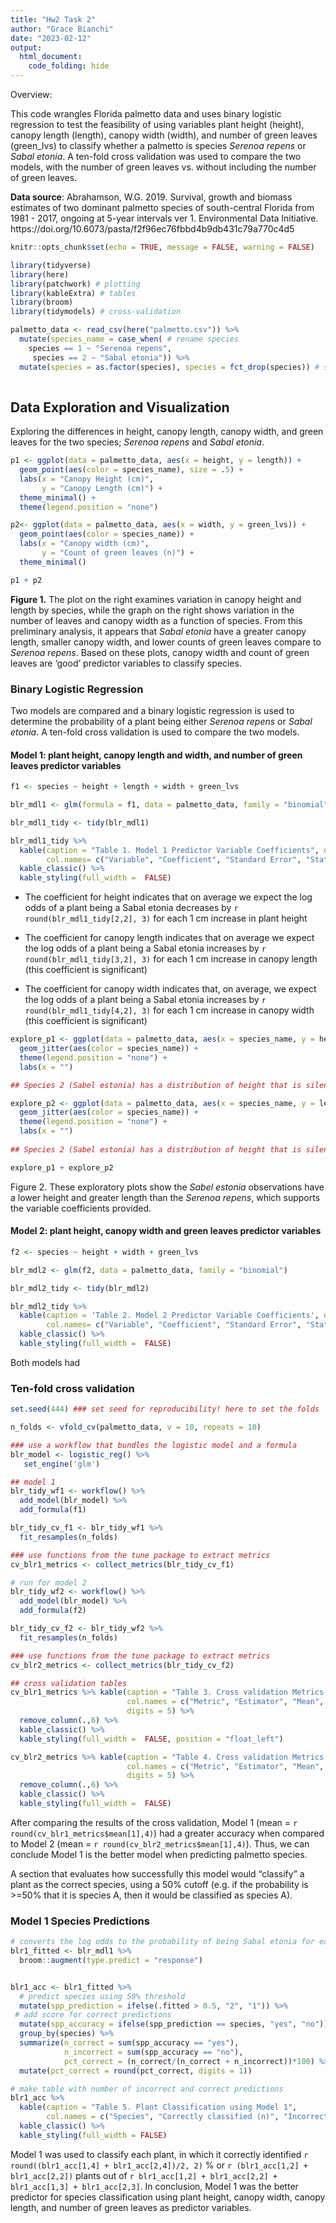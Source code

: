 ```yaml
---
title: "Hw2 Task 2"
author: "Grace Bianchi"
date: "2023-02-12"
output: 
  html_document:
    code_folding: hide
---
```


Overview:


This code wrangles Florida palmetto data and uses binary logistic regression to test the feasibility of using variables plant height (height), canopy length (length), canopy width (width), and number of green leaves (green_lvs) to classify whether a palmetto is species *Serenoa repens* or *Sabal etonia*. A ten-fold cross validation was used to compare the two models, with the number of green leaves vs. without including the number of green leaves.


**Data source**: Abrahamson, W.G. 2019. Survival, growth and biomass estimates of two dominant palmetto species of south-central Florida from 1981 - 2017, ongoing at 5-year intervals ver 1. Environmental Data Initiative. https://doi.org/10.6073/pasta/f2f96ec76fbbd4b9db431c79a770c4d5

```r
knitr::opts_chunk$set(echo = TRUE, message = FALSE, warning = FALSE)

library(tidyverse)
library(here)
library(patchwork) # plotting
library(kableExtra) # tables
library(broom)
library(tidymodels) # cross-validation

```



```r
palmetto_data <- read_csv(here("palmetto.csv")) %>% 
  mutate(species_name = case_when( # rename species
    species == 1 ~ "Serenoa repens",
     species == 2 ~ "Sabal etonia")) %>% 
  mutate(species = as.factor(species), species = fct_drop(species)) # set species column as factor, not numeric
  
```

## Data Exploration and Visualization

Exploring the differences in height, canopy length, canopy width, and green leaves for the two species; *Serenoa repens* and *Sabal etonia*.

```r
p1 <- ggplot(data = palmetto_data, aes(x = height, y = length)) +
  geom_point(aes(color = species_name), size = .5) +
  labs(x = "Canopy Height (cm)",
       y = "Canopy Length (cm)") +
  theme_minimal() +
  theme(legend.position = "none")

p2<- ggplot(data = palmetto_data, aes(x = width, y = green_lvs)) +
  geom_point(aes(color = species_name)) +
  labs(x = "Canopy width (cm)",
       y = "Count of green leaves (n)") +
  theme_minimal() 

p1 + p2
```

**Figure 1.** The plot on the right examines variation in canopy height and length by species, while the graph on the right shows variation in the number of leaves and canopy width as a function of species. From this preliminary analysis, it appears that *Sabal etonia* have a greater canopy length, smaller canopy width, and lower counts of green leaves compare to *Serenoa repens*. Based on these plots, canopy width and count of green leaves are 'good' predictor variables to classify species. 

### Binary Logistic Regression

Two models are compared and a binary logistic regression is used to determine the probability of a plant being either *Serenoa repens* or *Sabal etonia*. A ten-fold cross validation is used to compare the two models.

#### Model 1: plant height, canopy length and width, and number of green leaves predictor variables

```r
f1 <- species ~ height + length + width + green_lvs

blr_mdl1 <- glm(formula = f1, data = palmetto_data, family = "binomial")

blr_mdl1_tidy <- tidy(blr_mdl1) 

blr_mdl1_tidy %>% 
  kable(caption = "Table 1. Model 1 Predictor Variable Coefficients", digits = 5,
        col.names= c("Variable", "Coefficient", "Standard Error", "Statistic", "P-value"))  %>% 
  kable_classic() %>% 
  kable_styling(full_width =  FALSE)

```


- The coefficient for height indicates that on average we expect the log odds of a plant being a Sabal etonia decreases by `r round(blr_mdl1_tidy[2,2], 3)` for each 1 cm increase in plant height

- The coefficient for canopy length indicates that on average we expect the log odds of a plant being a Sabal etonia increases by `r round(blr_mdl1_tidy[3,2], 3)` for each 1 cm increase in canopy length (this coefficient is significant)

- The coefficient for canopy width indicates that, on average, we expect the log odds of a plant being a Sabal etonia increases by `r round(blr_mdl1_tidy[4,2], 3)` for each 1 cm increase in canopy width (this coefficient is significant)


```r
explore_p1 <- ggplot(data = palmetto_data, aes(x = species_name, y = height)) +
  geom_jitter(aes(color = species_name)) +
  theme(legend.position = "none") +
  labs(x = "")

## Species 2 (Sabel estonia) has a distribution of height that is silently lower than species 1 height distribution

explore_p2 <- ggplot(data = palmetto_data, aes(x = species_name, y = length)) +
  geom_jitter(aes(color = species_name)) +
  theme(legend.position = "none") +
  labs(x = "")
  
## Species 2 (Sabel estonia) has a distribution of height that is silently lower than species 1 length distribution

explore_p1 + explore_p2 
```

Figure 2. These exploratory plots show the *Sabel estonia* observations have a lower height and greater length than the *Serenoa repens*, which supports the variable coefficients provided.


#### Model 2: plant height, canopy width and green leaves predictor variables

```r
f2 <- species ~ height + width + green_lvs

blr_mdl2 <- glm(f2, data = palmetto_data, family = "binomial")

blr_mdl2_tidy <- tidy(blr_mdl2) 

blr_mdl2_tidy %>% 
  kable(caption = 'Table 2. Model 2 Predictor Variable Coefficients', digits = 5, 
        col.names= c("Variable", "Coefficient", "Standard Error", "Statistic", "P-value")) %>% 
  kable_classic() %>% 
  kable_styling(full_width =  FALSE)

```

Both models had

### Ten-fold cross validation

```r
set.seed(444) ### set seed for reproducibility! here to set the folds

n_folds <- vfold_cv(palmetto_data, v = 10, repeats = 10)

### use a workflow that bundles the logistic model and a formula
blr_model <- logistic_reg() %>%
   set_engine('glm')

## model 1 
blr_tidy_wf1 <- workflow() %>%
  add_model(blr_model) %>%
  add_formula(f1)

blr_tidy_cv_f1 <- blr_tidy_wf1 %>%
  fit_resamples(n_folds)

### use functions from the tune package to extract metrics
cv_blr1_metrics <- collect_metrics(blr_tidy_cv_f1)

# run for model 2
blr_tidy_wf2 <- workflow() %>%
  add_model(blr_model) %>%
  add_formula(f2)

blr_tidy_cv_f2 <- blr_tidy_wf2 %>%
  fit_resamples(n_folds)

### use functions from the tune package to extract metrics
cv_blr2_metrics <- collect_metrics(blr_tidy_cv_f2)

```


```r
## cross validation tables
cv_blr1_metrics %>% kable(caption = "Table 3. Cross validation Metrics for Model 1",
                          col.names = c("Metric", "Estimator", "Mean", "n", "Standard Error", "configuration"),
                          digits = 5) %>% 
  remove_column(.,6) %>% 
  kable_classic() %>% 
  kable_styling(full_width =  FALSE, position = "float_left")

cv_blr2_metrics %>% kable(caption = "Table 4. Cross validation Metrics for Model 2",
                          col.names = c("Metric", "Estimator", "Mean", "n", "Standard Error", "configuration"),
                          digits = 5) %>% 
  remove_column(.,6) %>% 
  kable_classic() %>% 
  kable_styling(full_width =  FALSE)


```

After comparing the results of the cross validation, Model 1 (mean = `r round(cv_blr1_metrics$mean[1],4)`) had a greater accuracy when compared to Model 2 (mean = `r round(cv_blr2_metrics$mean[1],4)`). Thus, we can conclude Model 1 is the better model when predicting palmetto species. 


A section that evaluates how successfully this model would “classify” a plant as the correct species, using a 50% cutoff (e.g. if the probability is >=50% that it is species A, then it would be classified as species A). 


### Model 1 Species Predictions

```r
# converts the log odds to the probability of being Sabal etonia for each observation.
blr1_fitted <- blr_mdl1 %>%
  broom::augment(type.predict = "response")


blr1_acc <- blr1_fitted %>% 
  # predict species using 50% threshold
  mutate(spp_prediction = ifelse(.fitted > 0.5, "2", "1")) %>% 
 # add score for correct predictions
  mutate(spp_accuracy = ifelse(spp_prediction == species, "yes", "no")) %>% 
  group_by(species) %>% 
  summarize(n_correct = sum(spp_accuracy == "yes"),
            n_incorrect = sum(spp_accuracy == "no"),
            pct_correct = (n_correct/(n_correct + n_incorrect))*100) %>% 
  mutate(pct_correct = round(pct_correct, digits = 1))

```

```r
# make table with number of incorrect and correct predictions
blr1_acc %>% 
  kable(caption = "Table 5. Plant Classification using Model 1",
        col.names = c("Species", "Correctly classified (n)", "Incorrectly classified (n)", "% Correctly classified")) %>% 
  kable_classic() %>% 
  kable_styling(full_width = FALSE)
```


Model 1 was used to classify each plant, in which it correctly identified `r round((blr1_acc[1,4] + blr1_acc[2,4])/2, 2)` %  or `r (blr1_acc[1,2] + blr1_acc[2,2])` plants out of `r blr1_acc[1,2] + blr1_acc[2,2] + blr1_acc[1,3] + blr1_acc[2,3]`. In conclusion, Model 1 was the better predictor for species classification using plant height, canopy width, canopy length, and number of green leaves as predictor variables. 

